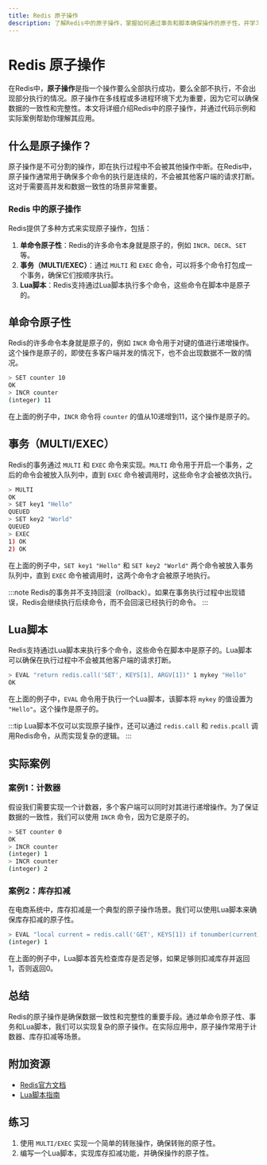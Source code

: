 ```yaml
---
title: Redis 原子操作
description: 了解Redis中的原子操作，掌握如何通过事务和脚本确保操作的原子性，并学习其在实际应用中的使用场景。
---
```


# Redis 原子操作

在Redis中，**原子操作**是指一个操作要么全部执行成功，要么全部不执行，不会出现部分执行的情况。原子操作在多线程或多进程环境下尤为重要，因为它可以确保数据的一致性和完整性。本文将详细介绍Redis中的原子操作，并通过代码示例和实际案例帮助你理解其应用。

## 什么是原子操作？

原子操作是不可分割的操作，即在执行过程中不会被其他操作中断。在Redis中，原子操作通常用于确保多个命令的执行是连续的，不会被其他客户端的请求打断。这对于需要高并发和数据一致性的场景非常重要。

### Redis 中的原子操作

Redis提供了多种方式来实现原子操作，包括：

1. **单命令原子性**：Redis的许多命令本身就是原子的，例如 `INCR`、`DECR`、`SET` 等。
2. **事务（MULTI/EXEC）**：通过 `MULTI` 和 `EXEC` 命令，可以将多个命令打包成一个事务，确保它们按顺序执行。
3. **Lua脚本**：Redis支持通过Lua脚本执行多个命令，这些命令在脚本中是原子的。

## 单命令原子性

Redis的许多命令本身就是原子的，例如 `INCR` 命令用于对键的值进行递增操作。这个操作是原子的，即使在多客户端并发的情况下，也不会出现数据不一致的情况。

```bash
> SET counter 10
OK
> INCR counter
(integer) 11
```

在上面的例子中，`INCR` 命令将 `counter` 的值从10递增到11，这个操作是原子的。

## 事务（MULTI/EXEC）

Redis的事务通过 `MULTI` 和 `EXEC` 命令来实现。`MULTI` 命令用于开启一个事务，之后的命令会被放入队列中，直到 `EXEC` 命令被调用时，这些命令才会被依次执行。

```bash
> MULTI
OK
> SET key1 "Hello"
QUEUED
> SET key2 "World"
QUEUED
> EXEC
1) OK
2) OK
```

在上面的例子中，`SET key1 "Hello"` 和 `SET key2 "World"` 两个命令被放入事务队列中，直到 `EXEC` 命令被调用时，这两个命令才会被原子地执行。

:::note
Redis的事务并不支持回滚（rollback）。如果在事务执行过程中出现错误，Redis会继续执行后续命令，而不会回滚已经执行的命令。
:::

## Lua脚本

Redis支持通过Lua脚本来执行多个命令，这些命令在脚本中是原子的。Lua脚本可以确保在执行过程中不会被其他客户端的请求打断。

```bash
> EVAL "return redis.call('SET', KEYS[1], ARGV[1])" 1 mykey "Hello"
OK
```

在上面的例子中，`EVAL` 命令用于执行一个Lua脚本，该脚本将 `mykey` 的值设置为 `"Hello"`。这个操作是原子的。

:::tip
Lua脚本不仅可以实现原子操作，还可以通过 `redis.call` 和 `redis.pcall` 调用Redis命令，从而实现复杂的逻辑。
:::

## 实际案例

### 案例1：计数器

假设我们需要实现一个计数器，多个客户端可以同时对其进行递增操作。为了保证数据的一致性，我们可以使用 `INCR` 命令，因为它是原子的。

```bash
> SET counter 0
OK
> INCR counter
(integer) 1
> INCR counter
(integer) 2
```

### 案例2：库存扣减

在电商系统中，库存扣减是一个典型的原子操作场景。我们可以使用Lua脚本来确保库存扣减的原子性。

```bash
> EVAL "local current = redis.call('GET', KEYS[1]) if tonumber(current) >= tonumber(ARGV[1]) then redis.call('DECRBY', KEYS[1], ARGV[1]) return 1 else return 0 end" 1 stock 1
(integer) 1
```

在上面的例子中，Lua脚本首先检查库存是否足够，如果足够则扣减库存并返回1，否则返回0。

## 总结

Redis的原子操作是确保数据一致性和完整性的重要手段。通过单命令原子性、事务和Lua脚本，我们可以实现复杂的原子操作。在实际应用中，原子操作常用于计数器、库存扣减等场景。

## 附加资源

- [Redis官方文档](https://redis.io/documentation)
- [Lua脚本指南](https://redis.io/commands/eval)

## 练习

1. 使用 `MULTI/EXEC` 实现一个简单的转账操作，确保转账的原子性。
2. 编写一个Lua脚本，实现库存扣减功能，并确保操作的原子性。

